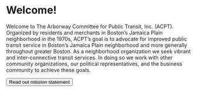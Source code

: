 
# Welcome!
Welcome to The Arborway Committee for Public Transit, Inc. (ACPT). Organized by residents and merchants in Boston’s Jamaica Plain neighborhood in the 1970s, ACPT’s goal is to advocate for improved public transit service in Boston’s Jamaica Plain neighborhood and more generally throughout greater Boston. As a neighborhood organization we seek vibrant and inter-connective transit services. In doing so we work with other community organizations, our political representatives, and the business community to achieve these goals.

<Button> Read out mission statement </Button>
